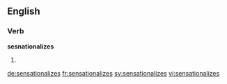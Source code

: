 ==English==

===Verb===
'''sesnationalizes'''

# {{third-person singular of|sensationalize}}

[[de:sensationalizes]]
[[fr:sensationalizes]]
[[sv:sensationalizes]]
[[vi:sensationalizes]]